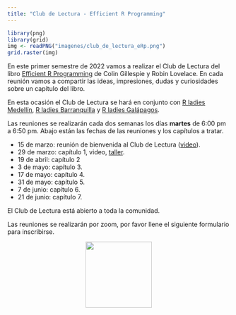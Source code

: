 ```yaml
---
title: "Club de Lectura - Efficient R Programming"
---
```


```r
library(png)
library(grid)
img <- readPNG("imagenes/club_de_lectura_eRp.png")
grid.raster(img)
```

En este primer semestre de 2022 vamos a realizar el Club de Lectura del libro [Efficient R Programming](https://bookdown.org/csgillespie/efficientR/) de Colin Gillespie y Robin Lovelace. En cada reunión vamos a compartir las ideas, impresiones, dudas y curiosidades sobre un capítulo del libro.

En esta ocasión el Club de Lectura se hará en conjunto con [R ladies Medellín](https://www.meetup.com/es/rladies-medellin/), [R ladies Barranquilla](https://www.meetup.com/es/rladies-barranquilla/) y [R ladies Galápagos](https://www.meetup.com/es/rladies-galapagos-islands/).

Las reuniones se realizarán cada dos semanas los días __martes__ de 6:00 pm a 6:50 pm. Abajo están las fechas de las reuniones y los capítulos a tratar.

- 15 de marzo: reunión de bienvenida al Club de Lectura ([video](https://youtu.be/vcloeyjtJhg)).
- 29 de marzo: capítulo 1, video, [taller](https://rpubs.com/fhernanb/883010).
- 19 de abril: capítulo 2
- 3 de mayo: capítulo 3.
- 17 de mayo: capítulo 4.
- 31 de mayo: capítulo 5.
- 7 de junio: capítulo 6.
- 21 de junio: capítulo 7.

El Club de Lectura está abierto a toda la comunidad. 

Las reuniones se realizarán por zoom, por favor llene el siguiente formulario para inscribirse.

<center>
<a href="https://forms.gle/EieQMQTciyQcsnQh9"><img src="imagenes/inscripcion.png" border="0" width="150" height="150"/></a>
</center>

